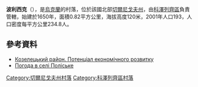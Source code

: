 {{coord|50|54|29|N|30|52|20|E|scale:100000|display=title}}

'''波利西克'''（{{lang-uk|Поліське}}），是[[烏克蘭|烏克蘭]]的村落，位於該國北部[[切爾尼戈夫州|切爾尼戈夫州]]，由[[科澤列齊區|科澤列齊區]]負責管轄，始建於1650年，面積0.82平方公里，海拔高度120米，2001年人口193，人口密度每平方公里234.8人。

==參考資料==
*[http://cg.gov.ua/web_docs/1/2014/03/docs/KOZELETS.PDF Козелецький район. Потенціал економічного розвитку] {{Wayback|url=http://cg.gov.ua/web_docs/1/2014/03/docs/KOZELETS.PDF |date=20151222113731 }}
* [http://weather.in.ua/ua/chernigovskaja/21104 Погода в селі Поліське] {{Wayback|url=http://weather.in.ua/ua/chernigovskaja/21104 |date=20111220110440 }}

[[Category:切爾尼戈夫州村落|Category:切爾尼戈夫州村落]]
[[Category:科澤列齊區村落|Category:科澤列齊區村落]]


{{Chernihiv-geo-stub}}